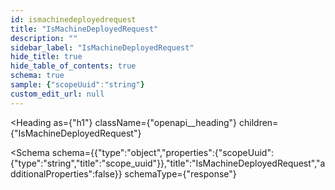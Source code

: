 ```yaml
---
id: ismachinedeployedrequest
title: "IsMachineDeployedRequest"
description: ""
sidebar_label: "IsMachineDeployedRequest"
hide_title: true
hide_table_of_contents: true
schema: true
sample: {"scopeUuid":"string"}
custom_edit_url: null
---
```



<Heading
  as={"h1"}
  className={"openapi__heading"}
  children={"IsMachineDeployedRequest"}
>
</Heading>





<Schema
  schema={{"type":"object","properties":{"scopeUuid":{"type":"string","title":"scope_uuid"}},"title":"IsMachineDeployedRequest","additionalProperties":false}}
  schemaType={"response"}
>
  
</Schema>
            